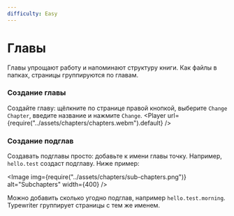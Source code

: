 ```yaml
---
difficulty: Easy
---
```



# Главы

Главы упрощают работу и напоминают структуру книги. Как файлы в папках, страницы группируются по главам.

### Создание главы
Создайте главу: щёлкните по странице правой кнопкой, выберите `Change Chapter`, введите название и нажмите `Change`.
<Player url={require("../assets/chapters/chapters.webm").default} />

### Создание подглав
Создавать подглавы просто: добавьте к имени главы точку. Например, `hello.test` создаст подглаву. Ниже пример:

<Image img={require("../assets/chapters/sub-chapters.png")} alt="Subchapters" width={400} />


Можно добавить сколько угодно подглав, например `hello.test.morning`. Typewriter группирует страницы с тем же именем.



